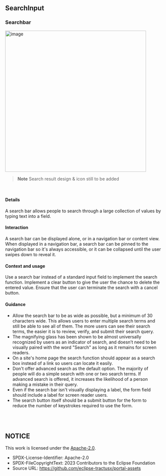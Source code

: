 
<Meta title="Design Guidelines/SearchInput" />

## SearchInput

### Searchbar

<img width="453" alt="image" src="https://raw.githubusercontent.com/eclipse-tractusx/portal-assets/main/docs/static/searchbar-example.png" />

<br />

> **Note**
> Search result design & icon still to be added

<br />

#### Details

A search bar allows people to search through a large collection of values by typing text into a field.

#### Interaction

A search bar can be displayed alone, or in a navigation bar or content view. When displayed in a navigation bar, a search bar can be pinned to the navigation bar so it's always accessible, or it can be collapsed until the user swipes down to reveal it.

#### Context and usage

Use a search bar instead of a standard input field to implement the search function.
Implement a clear button to give the user the chance to delete the entered value.
Ensure that the user can terminate the search with a cancel button.

#### Guidance

- Allow the search bar to be as wide as possible, but a minimum of 30 characters wide. This allows users to enter multiple search terms and still be able to see all of them. The more users can see their search terms, the easier it is to review, verify, and submit their search query.
- The magnifying glass has been shown to be almost universally recognized by users as an indicator of search, and doesn’t need to be visually paired with the word "Search" as long as it remains for screen readers.
- On a site's home page the search function should appear as a search box instead of a link so users can locate it easily.
- Don't offer advanced search as the default option. The majority of people will do a simple search with one or two search terms. If advanced search is offered, it increases the likelihood of a person making a mistake in their query.
- Even if the search bar isn't visually displaying a label, the form field should include a label for screen reader users.
- The search button itself should be a submit button for the form to reduce the number of keystrokes required to use the form.

<br />
<br />

## NOTICE

This work is licensed under the [Apache-2.0](https://www.apache.org/licenses/LICENSE-2.0).

- SPDX-License-Identifier: Apache-2.0
- SPDX-FileCopyrightText: 2023 Contributors to the Eclipse Foundation
- Source URL: https://github.com/eclipse-tractusx/portal-assets
